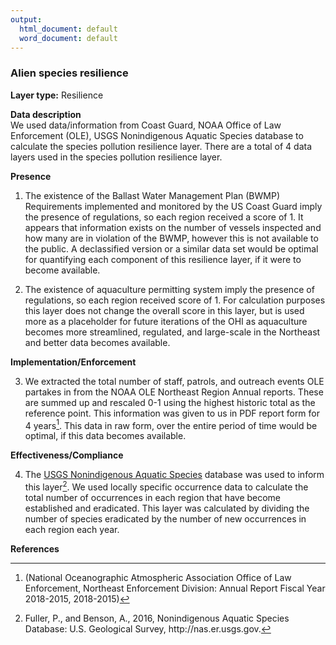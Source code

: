 ```yaml
---
output:
  html_document: default
  word_document: default
---
```

### Alien species resilience

**Layer type:** Resilience

**Data description**    
We used data/information from Coast Guard, NOAA Office of Law Enforcement (OLE), USGS Nonindigenous Aquatic Species database to calculate the species pollution resilience layer. There are a total of 4 data layers used in the species pollution resilience layer.

**Presence**

1. The existence of the Ballast Water Management Plan (BWMP) Requirements implemented and monitored by the US Coast Guard imply the presence of regulations, so each region received a score of 1. It appears that information exists on the number of vessels inspected and how many are in violation of the BWMP, however this is not available to the public. A declassified version or a similar data set would be optimal for quantifying each component of this resilience layer, if it were to become available.

2. The existence of aquaculture permitting system imply the presence of regulations, so each region received score of 1. For calculation purposes this layer does not change the overall score in this layer, but is used more as a placeholder for future iterations of the OHI as aquaculture becomes more streamlined, regulated, and large-scale in the Northeast and better data becomes available.

**Implementation/Enforcement **

3. We extracted the total number of staff,  patrols, and outreach events OLE partakes in from the NOAA OLE Northeast Region Annual reports. These are summed up and rescaled 0-1 using the highest historic total as the reference point. This information was given to us in PDF report form for 4 years^[(National Oceanographic Atmospheric Association Office of Law Enforcement, Northeast Enforcement Division: Annual Report Fiscal Year 2018-2015, 2018-2015)]. This data in raw form, over the entire period of time would be optimal, if this data becomes available.

**Effectiveness/Compliance**

4. The [USGS Nonindigenous Aquatic Species](http://nas.er.usgs.gov) database was used to inform this layer^[Fuller, P., and Benson, A., 2016, Nonindigenous Aquatic Species Database: U.S. Geological Survey, http://nas.er.usgs.gov.]. We used locally specific occurrence data to calculate the total number of occurrences in each region that have become established and eradicated. This layer was calculated by dividing the number of species eradicated by the number of new occurrences in each region each year. 

**References**






